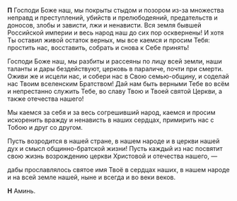 **П** Господи Боже наш, мы покрыты стыдом и позором из-за множества неправд и преступлений, убийств и прелюбодеяний, предательств и доносов, злобы и зависти, лжи и ненависти. Вся земля бывшей Российской империи и весь народ наш до сих пор осквернены! И хотя Ты оставил живой остаток верных, мы все каемся и просим Тебя: простить нас, восставить, собрать и снова к Себе принять!

Господи Боже наш, мы разбиты и рассеяны по лицу всей земли, наши таланты и дары бездействуют, церковь в параличе, почти при смерти. Оживи же и исцели нас, и собери нас в Свою семью-общину, и соделай нас Твоим вселенским Братством! Дай нам быть верными Тебе во всём и непрестанно служить Тебе, во славу Твою и Твоей святой Церкви, а также отечества нашего!

Мы каемся за себя и за весь согрешивший народ, каемся и просим искоренить вражду и ненависть в наших сердцах, примирить нас с Тобою и друг со другом.

Пусть возродится в нашей стране, в нашем народе и в церкви нашей дух и смысл общинно-братской жизни! Пусть каждый из нас посвятит свою жизнь возрождению церкви Христовой и отечества нашего, —

дабы прославлялось святое имя Твоё в сердцах наших, в нашем народе и на всей земле нашей, ныне и всегда и во веки веков.

**Н** Аминь.
